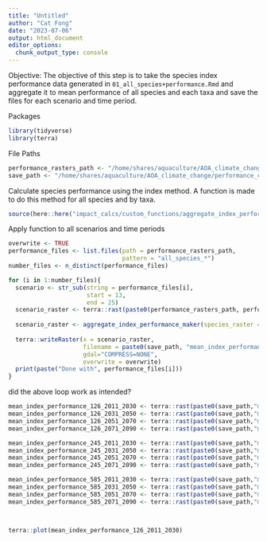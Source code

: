 ```yaml
---
title: "Untitled"
author: "Cat Fong"
date: "2023-07-06"
output: html_document
editor_options: 
  chunk_output_type: console
---
```


Objective:
The objective of this step is to take the species index performance data generated in `01_all_species+performance.Rmd` and aggregate it to mean performance of all species and each taxa and save the files for each scenario and time period.

Packages
```r
library(tidyverse)
library(terra)
```


File Paths
```r
performance_rasters_path <- "/home/shares/aquaculture/AOA_climate_change/performance_calcs/all_species_index/"
save_path <- "/home/shares/aquaculture/AOA_climate_change/performance_calcs/mean_index/"
```


Calculate species performance using the index method. A function is made to do this method for all species and by taxa.

```r
source(here::here("impact_calcs/custom_functions/aggregate_index_performance_maker.R"))

```


Apply function to all scenarios and time periods
```r
overwrite <- TRUE
performance_files <- list.files(path = performance_rasters_path,
                                pattern = "all_species_*")
number_files <- n_distinct(performance_files)

for (i in 1:number_files){
  scenario <- str_sub(string = performance_files[i],
                      start = 13,
                      end = 25)
  scenario_raster <- terra::rast(paste0(performance_rasters_path, performance_files[i]))
  
  scenario_raster <- aggregate_index_performance_maker(species_raster = scenario_raster)
  
  terra::writeRaster(x = scenario_raster,
                     filename = paste0(save_path, "mean_index_performance_", scenario, ".tif"),
                     gdal="COMPRESS=NONE",
                     overwrite = overwrite)
  print(paste("Done with", performance_files[i]))
}


```

did the above loop work as intended?
```r
mean_index_performance_126_2011_2030 <- terra::rast(paste0(save_path,"mean_index_performance_126_2011_2030.tif"))
mean_index_performance_126_2031_2050 <- terra::rast(paste0(save_path,"mean_index_performance_126_2031_2050.tif"))
mean_index_performance_126_2051_2070 <- terra::rast(paste0(save_path,"mean_index_performance_126_2051_2070.tif"))
mean_index_performance_126_2071_2090 <- terra::rast(paste0(save_path,"mean_index_performance_126_2071_2090.tif")) 

mean_index_performance_245_2011_2030 <- terra::rast(paste0(save_path,"mean_index_performance_245_2011_2030.tif"))
mean_index_performance_245_2031_2050 <- terra::rast(paste0(save_path,"mean_index_performance_245_2031_2050.tif"))
mean_index_performance_245_2051_2070 <- terra::rast(paste0(save_path,"mean_index_performance_245_2051_2070.tif"))
mean_index_performance_245_2071_2090 <- terra::rast(paste0(save_path,"mean_index_performance_245_2071_2090.tif")) 

mean_index_performance_585_2011_2030 <- terra::rast(paste0(save_path,"mean_index_performance_585_2011_2030.tif"))
mean_index_performance_585_2031_2050 <- terra::rast(paste0(save_path,"mean_index_performance_585_2031_2050.tif"))
mean_index_performance_585_2051_2070 <- terra::rast(paste0(save_path,"mean_index_performance_585_2051_2070.tif"))
mean_index_performance_585_2071_2090 <- terra::rast(paste0(save_path,"mean_index_performance_585_2071_2090.tif")) 



terra::plot(mean_index_performance_126_2011_2030)
```




